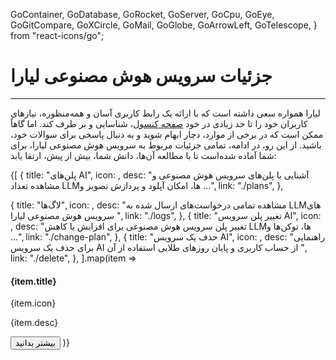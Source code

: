   GoContainer,
  GoDatabase,
  GoRocket,
  GoServer,
  GoCpu,
  GoEye,
  GoGitCompare,
  GoXCircle,
  GoMail,
  GoGlobe,
  GoArrowLeft,
  GoTelescope,
} from "react-icons/go";


<Layout>
<Head>
<title>مستندات جزئیات سرویس هوش مصنوعی لیارا  - لیارا</title>
<meta property="og:title" content="مستندات خدمات رایانش ابری لیارا" />
<meta property="og:description" content="مستندات مربوط به آشنایی با جزئیات سرویس هوش مصنوعی لیارا "  />
</Head>


# جزئیات سرویس هوش مصنوعی لیارا 
<hr className="mb-2" />

لیارا همواره سعی داشته است که با 
ارائه یک رابط کاربری آسان و همه‌منظوره، نیازهای کاربران خود را تا حد زیادی در خود <a href="https://console.liara.ir" className="text-[#2196f3] ">صفحه کنسول</a>، شناسایی و بر طرف کند. اما گاهاً ممکن است که در برخی از موارد، دچار ابهام شوید و به دنبال پاسخی
برای سوالات خود، باشید.
از این رو، در ادامه، تمامی جزئیات مربوط به سرویس هوش مصنوعی لیارا، برای شما آماده شده‌است تا با مطالعه آن‌ها، دانش شما، بیش از پیش، ارتقا یابد:
<div className="h-6" />

<div className="grid md:grid-cols-4 gap-4">
{[
  {
    title: "پلن‌های AI",
    icon: <GoCpu />,
    desc: "آشنایی با پلن‌های سرویس هوش مصنوعی و مشاهده تعداد LLMها، امکان آپلود و پردازش تصویر و ...",
    link: "./plans",
  },
 
  {
    title: "لاگ‌ها",
    icon: <GoEye />,
    desc: "مشاهده تمامی درخواست‌های ارسال شده به LLMهای سرویس هوش مصنوعی لیارا ",
    link: "./logs",
  },
  {
    title: "تغییر پلن سرویس AI",
    icon: <GoGitCompare />,
    desc: "تغییر پلن سرویس هوش مصنوعی برای افزایش یا کاهش LLMها، توکن‌ها و ...",
    link: "./change-plan",
  },
  {
    title: "حذف یک سرویس AI",
    icon: <GoXCircle />,
    desc: "راهنمایی برای حذف یک سرویس AI از حساب کاربری و پایان روزهای طلایی استفاده از آن ",
    link: "./delete",
  },
].map(item =>
        <Card className="min-h-[180px] flex flex-col justify-between items-start w-full">
        <div>
            <div className="flex items-center justify-between gap-3">
            <h4>
                {item.title}
            </h4>
            <div className="bg-[#222] text-white p-1 rounded-md">
                {item.icon}
            </div>
            </div>
            <p align='justify' className="text-[gray] leading-6 text-[14px] mt-3">
            {item.desc}
            </p>
        </div>
        <Link href={item.link}>
        <Button variant="link" href={item.link}>بیشتر بدانید</Button>
        </Link>
        </Card>
    )}
    </div>


</Layout>